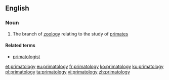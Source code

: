 ==English==

===Noun===
{{wikipedia}}
{{en-noun|-}}

# {{context|zoology|lang=en}} The branch of [[zoology]] relating to the study of [[primate]]s

====Related terms====
*[[primatologist]]

[[et:primatology]]
[[eu:primatology]]
[[fr:primatology]]
[[ko:primatology]]
[[ku:primatology]]
[[pl:primatology]]
[[ta:primatology]]
[[vi:primatology]]
[[zh:primatology]]